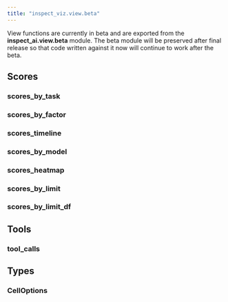 ```yaml
---
title: "inspect_viz.view.beta"
---
```


::: callout-note
View functions are currently in beta and are exported from the **inspect_ai.view.beta** module. The beta module will be preserved after final release so that code written against it now will continue to work after the beta.
:::

## Scores

### scores_by_task
### scores_by_factor
### scores_timeline
### scores_by_model
### scores_heatmap
### scores_by_limit
### scores_by_limit_df

## Tools

### tool_calls

## Types

### CellOptions
